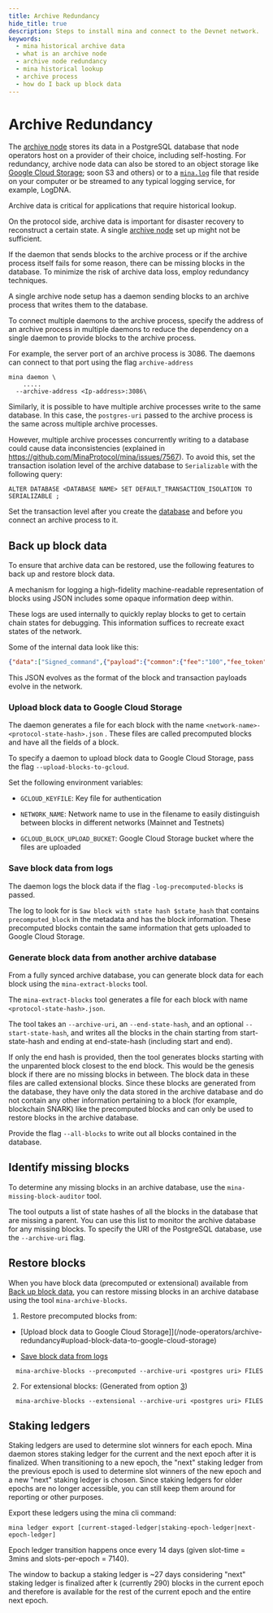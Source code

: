```yaml
---
title: Archive Redundancy
hide_title: true
description: Steps to install mina and connect to the Devnet network.
keywords:
  - mina historical archive data
  - what is an archive node
  - archive node redundancy
  - mina historical lookup
  - archive process
  - how do I back up block data
---
```


# Archive Redundancy

The [archive node](/node-operators/archive-node/getting-started) stores its data in a PostgreSQL database that node operators host on a provider of their choice, including self-hosting. For redundancy, archive node data can also be stored to an object storage like [Google Cloud Storage](#upload-block-data-to-google-cloud-storage); soon S3 and others) or to a [`mina.log`](#save-block-data-from-logs) file that reside on your computer or be streamed to any typical logging service, for example, LogDNA.

Archive data is critical for applications that require historical lookup. 

On the protocol side, archive data is important for disaster recovery to reconstruct a certain state. A single [archive node](/node-operators/archive-node/getting-started)  set up might not be sufficient. 

If the daemon that sends blocks to the archive process or if the archive process itself fails for some reason, there can be missing blocks in the database. To minimize the risk of archive data loss, employ redundancy techniques.

A single archive node setup has a daemon sending blocks to an archive process that writes them to the database.

To connect multiple daemons to the archive process, specify the address of an archive process in multiple daemons to reduce the dependency on a single daemon to provide blocks to the archive process.

For example, the server port of an archive process is 3086. The daemons can connect to that port using the flag `archive-address`

```
mina daemon \
    .....
  --archive-address <Ip-address>:3086\
```

Similarly, it is possible to have multiple archive processes write to the same database. In this case, the `postgres-uri` passed to the archive process is the same across multiple archive processes.

However, multiple archive processes concurrently writing to a database could cause data inconsistencies (explained in https://github.com/MinaProtocol/mina/issues/7567). To avoid this, set the transaction isolation level of the archive database to `Serializable` with the following query:

    ALTER DATABASE <DATABASE NAME> SET DEFAULT_TRANSACTION_ISOLATION TO SERIALIZABLE ;

Set the transaction level after you create the [database](/node-operators/archive-node/getting-started) and before you connect an archive process to it.

## Back up block data

To ensure that archive data can be restored, use the following features to back up and restore block data.

A mechanism for logging a high-fidelity machine-readable representation of blocks using JSON includes some opaque information deep within. 

These logs are used internally to quickly replay blocks to get to certain chain states for debugging. This information suffices to recreate exact states of the network.

Some of the internal data look like this:

```json
{"data":["Signed_command",{"payload":{"common":{"fee":"100","fee_token":"1","fee_payer_pk":"B62qixbmBBmCmv1xH5SeF1hw6EqwSNVPi9B28epa3phqVMSyuZk9EoH","nonce":"340","valid_until":"4294967295","memo":"E4YM2vTHhWEg66xpj52JErHUBU4pZ1yageL4TVDDpTTSsv8mK6YaH"},"body":["Payment",{"source_pk":"B62qixbmBBmCmv1xH5SeF1hw6EqwSNVPi9B28epa3phqVMSyuZk9EoH","receiver_pk":"B62qm2GCuGCEK79mEjeyaeiFoukThuZLJCHGe9HAzuAnfbtS5FHtPnP","token_id":"1","amount":"100000000"}]},"signer":"B62qixbmBBmCmv1xH5SeF1hw6EqwSNVPi9B28epa3phqVMSyuZk9EoH","signature":"7mXGz8Df1gu92HVWGue24wcrGxDWkgQrDK59xQGXc627PKFQvVAPSzZn7JMkHtfdBUXavDHcgLBZy4iR4UmA5seRCPMkFDci"}],"status":["Applied",{"fee_payer_account_creation_fee_paid":null,"receiver_account_creation_fee_paid":null,"created_token":null},{"fee_payer_balance":"31866000100000","source_balance":"31866000100000","receiver_balance":"34099000000"}]}],"coinbase":["One",null],"internal_command_balances":[["Coinbase",{"coinbase_receiver_balance":"75477804514901","fee_transfer_receiver_balance":null}],["Fee_transfer",{"receiver1_balance":"65266376010003","receiver2_balance":"78601129170700"}],["Fee_transfer",{"receiver1_balance":"66001820000000","receiver2_balance":"76870784414900"}],["Fee_transfer",{"receiver1_balance":"71158365898775","receiver2_balance":"59264207944722"}],["Fee_transfer",{"receiver1_balance":"68546088449962","receiver2_balance":"66721919100000"}],["Fee_transfer",{"receiver1_balance":"67700798001000","receiver2_balance":"66372760000000"}],["Fee_transfer",{"receiver1_balance":"85383891400000","receiver2_balance":"107174952265469"}],["Fee_transfer",{"receiver1_balance":"65879310000000","receiver2_balance":"66282230000000"}]]}]},"delta_transition_chain_proof":["jxLZWooV57gKCmanzCHHt1CDbHfUpMu6MkynUdqN9ZkBUJi7B1W",[]]}
```

This JSON evolves as the format of the block and transaction payloads evolve in the network.

### Upload block data to Google Cloud Storage

The daemon generates a file for each block with the name `<network-name>-<protocol-state-hash>.json` . These files are called precomputed blocks and have all the fields of a block.

To specify a daemon to upload block data to Google Cloud Storage, pass the flag `--upload-blocks-to-gcloud`. 

Set the following environment variables:

- `GCLOUD_KEYFILE`: Key file for authentication

- `NETWORK_NAME`: Network name to use in the filename to easily distinguish between blocks in different networks (Mainnet and Testnets)

- `GCLOUD_BLOCK_UPLOAD_BUCKET`: Google Cloud Storage bucket where the files are uploaded

### Save block data from logs

The daemon logs the block data if the flag `-log-precomputed-blocks` is passed. 

The log to look for is `Saw block with state hash $state_hash` that contains `precomputed_block` in the metadata and has the block information. These precomputed blocks contain the same information that gets uploaded to Google Cloud Storage.

### Generate block data from another archive database

From a fully synced archive database, you can generate block data for each block using the `mina-extract-blocks` tool.

The `mina-extract-blocks` tool generates a file for each block with name `<protocol-state-hash>.json`. 

The tool takes an `--archive-uri`, an `--end-state-hash`, and an optional `--start-state-hash`, and writes all the blocks in the chain starting from start-state-hash and ending at end-state-hash (including start and end).

If only the end hash is provided, then the tool generates blocks starting with the unparented block closest to the end block. This would be the genesis block if there are no missing blocks in between. The block data in these files are called extensional blocks. Since these blocks are generated from the database, they have only the data stored in the archive database and do not contain any other information pertaining to a block (for example, blockchain SNARK) like the precomputed blocks and can only be used to restore blocks in the archive database.

Provide the flag `--all-blocks` to write out all blocks contained in the database.

## Identify missing blocks

To determine any missing blocks in an archive database, use the `mina-missing-block-auditor` tool.

The tool outputs a list of state hashes of all the blocks in the database that are missing a parent. You can use this list to monitor the archive database for any missing blocks. To specify the URI of the PostgreSQL database, use the `--archive-uri` flag.

## Restore blocks

When you have block data (precomputed or extensional) available from [Back up block data](/node-operators/archive-node/archive-redundancy#back-up-block-data), you can restore missing blocks in an archive database using the tool `mina-archive-blocks`. 

1. Restore precomputed blocks from: 

  - [Upload block data to Google Cloud Storage]](/node-operators/archive-redundancy#upload-block-data-to-google-cloud-storage)

  - [Save block data from logs](/node-operators/archive-node/archive-redundancy#save-block-data-from-logs)

```
  mina-archive-blocks --precomputed --archive-uri <postgres uri> FILES
```

2. For extensional blocks: (Generated from option [3](#generate-block-data-from-another-archive-database))

```
  mina-archive-blocks --extensional --archive-uri <postgres uri> FILES
```

## Staking ledgers

Staking ledgers are used to determine slot winners for each epoch. Mina daemon stores staking ledger for the current and the next epoch after it is finalized. When transitioning to a new epoch, the "next" staking ledger from the previous epoch is used to determine slot winners of the new epoch and a new "next" staking ledger is chosen. Since staking ledgers for older epochs are no longer accessible, you can still keep them around for reporting or other purposes.

Export these ledgers using the mina cli command:

    mina ledger export [current-staged-ledger|staking-epoch-ledger|next-epoch-ledger]

Epoch ledger transition happens once every 14 days (given slot-time = 3mins and slots-per-epoch = 7140). 

The window to backup a staking ledger is ~27 days considering "next" staking ledger is finalized after k (currently 290) blocks in the current epoch and therefore is available for the rest of the current epoch and the entire next epoch.
